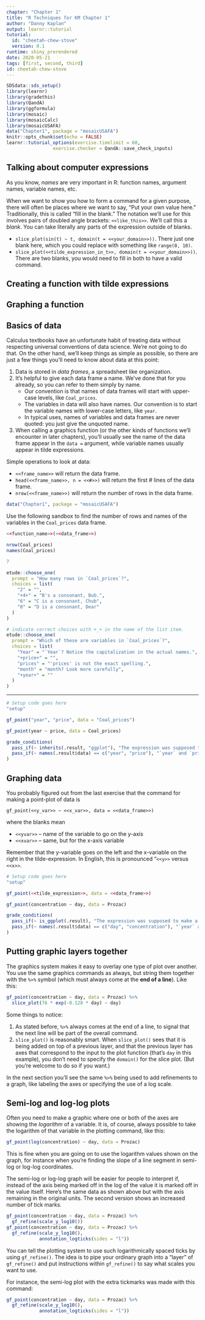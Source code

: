 ```yaml
---
chapter: "Chapter 1"
title: "R Techniques for KM Chapter 1"
author: "Danny Kaplan"
output: learnr::tutorial
tutorial:
  id: "cheetah-chew-stove"
  version: 0.1
runtime: shiny_prerendered
date: 2020-05-21 
tags: [first, second, third]
id: cheetah-chew-stove
---
```


```r
SDSdata::sds_setup()
library(learnr)
library(gradethis)
library(QandA)
library(ggformula)
library(mosaic)
library(mosaicCalc)
library(mosaicUSAFA)
data("Chapter1", package = "mosaicUSAFA")
knitr::opts_chunk$set(echo = FALSE)
learnr::tutorial_options(exercise.timelimit = 60, 
                 exercise.checker = QandA::save_check_inputs)
```

## Talking about computer expressions

As you know, *names* are very important in R: function names, argument names, variable names, etc.

When we want to show you how to form a command for a given purpose, there will often be places where we want to say, "Put your own value here." Traditionally, this is called "fill in the blank." The notation we'll use for this involves pairs of doubled angle brackets: `<<like_this>>`. We'll call this a *blank*. You can take literally any parts of the expression outside of blanks. 

- `slice_plot(sin(t) ~ t, domain(t = <<your_domain>>))`. There just one blank here, which you could replace with something like `range(0, 10)`.
- `slice_plot(<<tilde_expression_in_t>>, domain(t = <<your_domain>>))`. There are two blanks, you would need to fill in both to have a valid command.

## Creating a function with tilde expressions

## Graphing a function

## Basics of data

Calculus textbooks have an unfortunate habit of treating data without respecting universal conventions of data science. We're not going to do that. On the other hand, we'll keep things as simple as possible, so there are just a few things you'll need to know about data at this point:

1. Data is stored in *data frames*, a spreadsheet like organization.
2. It's helpful to give each data frame a name. We've done that for you already, so you can refer to them simply by name.
    - Our convention is that names of data frames will start with upper-case levels, like `Coal_prices`.
    - The variables in data will also have names. Our convention is to start the variable names with lower-case letters, like `year`.
    - In typical uses, names of variables and data frames are never quoted: you just give the unquoted name.
3. When calling a graphics function (or the other kinds of functions we'll encounter in later chapters), you'll usually see the name of the data frame appear in the `data = ` argument, while variable names usually appear in tilde expressions.

Simple operations to look at data:

- `<<frame_name>>` will return the data frame.
- `head(<<frame_name>>, n = <<#>>)` will return the first # lines of the data frame.
- `nrow(<<frame_name>>)` will return the number of rows in the data frame.




<!------------------ Start learnr exercise: cheetah-chew-stove-E1 -->

```r
data("Chapter1", package = "mosaicUSAFA")
```

Use the following sandbox to find the number of rows and names of the variables in the `Coal_prices` data frame.

```r
<<function_name>>(<<data_frame>>)
```

```r
nrow(Coal_prices)
names(Coal_prices)
```

```r
7
```

<!-------------------- End of learnr exercise: cheetah-chew-stove-E1 -->

```r
etude::choose_one(
  prompt = "How many rows in `Coal_prices`?",
  choices = list(
    "2" = "",
    "+4+" = "B's a consonant, Bub.",
    "6" = "C is a consonant, Chub",
    "8" = "D is a consonant, Dear"
  )
)
```


```r
# indicate correct choices with +_+ in the name of the list item.
etude::choose_one(
  prompt = "Which of these are variables in `Coal_prices`?",
  choices = list(
    "Year" = "`Year`? Notice the capitalization in the actual names.",
    "+price+" = "",
    "prices" = "'prices' is not the exact spelling.",
    "month" = "month? Look more carefully",
    "+year+" = ""
  )
)
```

---

<!------------------ Start learnr exercise: cheetah-chew-stove-E2 -->

```r
# Setup code goes here
"setup"
```

```r
gf_point("year", "price", data = "Coal_prices")
```

```r
gf_point(year ~ price, data = Coal_prices)
```

```r
grade_conditions(
  pass_if(~ inherits(.result, "ggplot"), "The expression was supposed to make a plot."),
  pass_if(~ names(.result$data) == c("year", "price"), "`year` and `price` should be the variables in the tilde expression.")
)
```

<!-------------------- End of learnr exercise: cheetah-chew-stove-E2 -->

## Graphing data

You probably figured out from the last exercise that the command for making a point-plot of data is

`gf_point(<<y_var>> ~ <<x_var>>, data = <<data_frame>>)`

where the blanks mean

- `<<yvar>>` -- name of the variable to go on the y-axis
- `<<xvar>>` -- same, but for the x-axis variable

Remember that the y-variable goes on the left and the x-variable on the right in the tilde-expression. In English, this is pronounced "`<<y>>` versus `<<x>>`.

<!------------------ Start learnr exercise: cheetah-chew-stove-E3 -->

```r
# Setup code goes here
"setup"
```

```r
gf_point(<<tilde_expression>>, data = <<data_frame>>)
```

```r
gf_point(concentration ~ day, data = Prozac)
```

```r
grade_conditions(
  pass_if(~ is_ggplot(.result), "The expression was supposed to make a plot."),
  pass_if(~ names(.result$data) == c("day", "concentration"), "`year` and `price` should be the variables in the tilde expression.")
)
```

<!-------------------- End of learnr exercise: cheetah-chew-stove-E3 -->

## Putting graphic layers together

The graphics system makes it easy to overlay one type of plot over another. You use the same graphics commands as always, but string them together with the `%>%` symbol (which must always come at the **end of a line**).  Like this:

```r
gf_point(concentration ~ day, data = Prozac) %>%
  slice_plot(76 * exp(-0.128 * day) ~ day)
```

Some things to notice:

1. As stated before, `%>%` always comes at the end of a line, to signal that the next line will be part of the overall command.
2. `slice_plot()` is reasonably smart. When `slice_plot()` sees that it is being added on top of a previous layer, and that the previous layer has axes that correspond to the input to the plot function (that's `day` in this example), you don't need to specify the `domain()` for the slice plot. (But you're welcome to do so if you want.)

In the next section you'll see the same `%>%` being used to add refinements to a graph, like labeling the axes or specifying the use of a log scale.

## Semi-log and log-log plots

Often you need to make a graphic where one or both of the axes are showing the *logarithm* of a variable. It is, of course, always possible to take the logarithm of that variable in the plotting command, like this:

```r
gf_point(log(concentration) ~ day, data = Prozac)
```

This is fine when you are going on to use the logarithm values shown on the graph, for instance when you're finding the slope of a line segment  in semi-log or log-log coordinates.

The semi-log or log-log graph will be easier for people to interpret if, instead of the axis being marked off in the log of the value it is marked off in the value itself. Here's the same data as shown above but with the axis remaining in the original units. The second version shows an increased number of tick marks.


```r
gf_point(concentration ~ day, data = Prozac) %>%
  gf_refine(scale_y_log10())
gf_point(concentration ~ day, data = Prozac) %>%
  gf_refine(scale_y_log10(), 
            annotation_logticks(sides = "l"))
```

You can tell the plotting system to use such logarithmically spaced ticks by using `gf_refine()`. The idea is to pipe your ordinary graph into a "layer" of `gf_refine()` and put instructions within `gf_refine()` to say what scales you want to use.

For instance, the semi-log plot with the extra tickmarks was made with this command:

```r
gf_point(concentration ~ day, data = Prozac) %>%
  gf_refine(scale_y_log10(), 
            annotation_logticks(sides = "l"))
```

